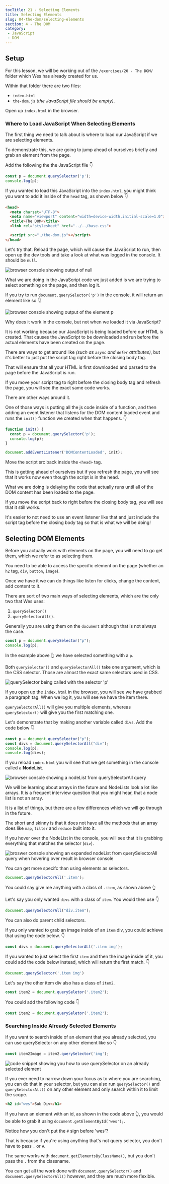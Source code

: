 ```yaml
---
tocTitle: 21 - Selecting Elements
title: Selecting Elements
slug: 04-the-dom/selecting-elements
section: 4 - The DOM
category:
 - JavaScript
 - DOM
---
```


## Setup

For this lesson, we will be working out of the `/exercises/20 - The DOM/` folder which Wes has already created for us.

Within that folder there are two files:
- `index.html`
- `the-dom.js` _(the JavaScript file should be empty)_.

Open up `index.html` in the browser.

### Where to Load JavaScript When Selecting Elements

The first thing we need to talk about is where to load our JavaScript if we are selecting elements.

To demonstrate this, we are going to jump ahead of ourselves briefly and grab an element from the page.

Add the following the the JavaScript file 👇

```js
const p = document.querySelector('p');
console.log(p);
```

If you wanted to load this JavaScript into the `index.html`, you might think you want to add it inside of the `head` tag, as shown below 👇

```html
<head>
  <meta charset="UTF-8">
  <meta name="viewport" content="width=device-width,initial-scale=1.0">
  <title>The DOM</title>
  <link rel="stylesheet" href="../../base.css">

  <script src="./the-dom.js"></script>
</head>
```

Let's try that. Reload the page, which will cause the JavaScript to run, then open up the dev tools and take a look at what was logged in the console. It should be `null`.

![browser console showing output of null](./223.png)

What we are doing in the JavaScript code we just added is we are trying to select something on the page, and then log it.

If you try to run `document.querySelector('p')` in the console, it will return an element like so 👇

![browser console showing output of the element p](./224.png)

Why does it work in the console, but not when we loaded it via JavaScript?

It is not working because our JavaScript is being loaded before our HTML is created. That causes the JavaScript to be downloaded and run before the actual elements have been created on the page.

There are ways to get around like _(such as `async` and `defer` attributes)_, but it's better to just put the script tag right before the closing body tag.

That will ensure that all your HTML is first downloaded and parsed to the page before the JavaScript is run.

If you move your script tag to right before the closing body tag and refresh the page, you will see the exact same code works.

There are other ways around it.

One of those ways is putting all the js code inside of a function, and then adding an event listener that listens for the DOM content loaded event and runs the `init()` function we created when that happens. 👇

```js
function init() {
  const p = document.querySelector('p');
  console.log(p);
}

document.addEventListener('DOMContentLoaded', init);
 ```

Move the script src back inside the `<head>` tag.

This is getting ahead of ourselves but if you refresh the page, you will see that it works now even though the script is in the head.

What we are doing is delaying the code that actually runs until all of the DOM content has been loaded to the page.

If you move the script back to right before the closing body tag, you will see that it still works.

It's easier to not need to use an event listener like that and just include the script tag before the closing body tag so that is what we will be doing!

## Selecting DOM Elements

Before you actually work with elements on the page, you will need to go get them, which we refer to as selecting them.

You need to be able to access the specific element on the page (whether an `h2` tag, `div`, `button`, `image`).

Once we have it we can do things like listen for clicks, change the content, add content to it.

There are sort of two main ways of selecting elements, which are the only two that Wes uses:

1. `querySelector()`
2. `querySelectorAll()`.

Generally you are using them on the `document` although that is not always the case.

```js
const p = document.querySelector("p");
console.log(p);
```

In the example above 👆 we have selected something with a `p`.

Both `querySelector()` and `querySelectorAll()` take one argument, which is the CSS selector. Those are almost the exact same selectors used in CSS.

![querySelector being called with the selector 'p'](./225.png)

If you open up the `index.html` in the browser, you will see we have grabbed a paragraph tag. When we log it, you will see we have the item there.

`querySelectorAll()` will give you multiple elements, whereas `querySelector()` will give you the first matching one.

Let's demonstrate that by making another variable called `divs`.
Add the code below 👇

```js
const p = document.querySelector("p");
const divs = document.querySelectorAll("div");
console.log(p);
console.log(divs);
```

If you reload `index.html` you will see that we get something in the console called a **NodeList**.

![browser console showing a nodeList from querySelectorAll query](./226.png)

We will be learning about arrays in the future and NodeLists look a lot like arrays. It is a frequent interview question that you might hear, that a node list is not an array.

It is a list of things, but there are a few differences which we will go through in the future.

The short and skinny is that it does not have all the methods that an array does like `map`, `filter` and `reduce` built into it.

If you hover over the NodeList in the console, you will see that it is grabbing everything that matches the selector (`div`).

![broswer console showing an expanded nodeList from querySelectorAll query when hovering over result in browser console](./227.png)

You can get more specifc than using elements as selectors.

```js
document.querySelectorAll('.item');
```

You could say give me anything with a class of `.item`, as shown above 👆

Let's say you only wanted `divs` with a class of `item`. You would then use 👇

```js
document.querySelectorAll("div.item");
```

You can also do parent child selectors.

If you only wanted to grab an image inside of an `item` div, you could achieve that using the code below.  👇

```js
const divs = document.querySelectorALl('.item img');
```

If you wanted to just select the first `item` and then the image inside of it, you could add the code below instead, which will return the first match. 👇

```js
document.querySelector('.item img')
```

Let's say the other item div also has a class of `item2`.

```js
const item2 = document.querySeletor('.item2');
```

You could add the following code 👇

```js
const item2 = document.querySeletor('.item2');
```

### Searching Inside Already Selected Elements

If you want to search inside of an element that you already selected, you can use querySelector on any other element like so 👇

```js
const item2Image = item2.querySelector('img');
```

![code snippet showing you how to use querySelector on an already selected element](./228.png)

If you ever need to narrow down your focus as to where you are searching, you can do that in your selector, but you can also run `querySelector()` and `querySelectorAll()` on any other element and only search within it to limit the scope.

```html
<h2 id="wes">Sub Div</h1>
```

If you have an element with an id, as shown in the code above 👆, you would be able to grab it using `document.getElementById('wes');`.

Notice how you don't put the `#` sign before 'wes'?

That is because if you're using anything that's not query selector, you don't have to pass `.` or `#`.

The same works with `document.getElementsByClassName()`, but you don't pass the `.` from the classname.

You can get all the work done with `document.querySelector()` and `document.querySelectorAll()` however, and they are much more flexible.
